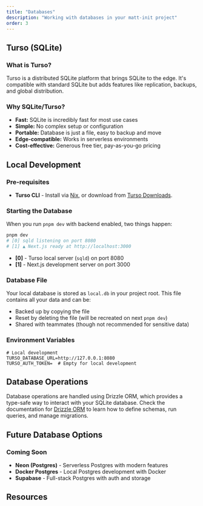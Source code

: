 ```yaml
---
title: "Databases"
description: "Working with databases in your matt-init project"
order: 3
---
```


## Turso (SQLite)

### What is Turso?
Turso is a distributed SQLite platform that brings SQLite to the edge. It's compatible with standard SQLite but adds features like replication, backups, and global distribution.

### Why SQLite/Turso?
- **Fast:** SQLite is incredibly fast for most use cases
- **Simple:** No complex setup or configuration
- **Portable:** Database is just a file, easy to backup and move
- **Edge-compatible:** Works in serverless environments
- **Cost-effective:** Generous free tier, pay-as-you-go pricing

## Local Development

### Pre-requisites
- **Turso CLI** - Install via [Nix](/docs/usage/nix), or download from [Turso Downloads](https://docs.turso.tech/cli/introduction). 

### Starting the Database
When you run `pnpm dev` with backend enabled, two things happen:

```bash
pnpm dev
# [0] sqld listening on port 8080
# [1] ▲ Next.js ready at http://localhost:3000
```

- **[0]** - Turso local server (`sqld`) on port 8080
- **[1]** - Next.js development server on port 3000

### Database File
Your local database is stored as `local.db` in your project root. This file contains all your data and can be:
- Backed up by copying the file
- Reset by deleting the file (will be recreated on next `pnpm dev`)
- Shared with teammates (though not recommended for sensitive data)

### Environment Variables
```env
# Local development
TURSO_DATABASE_URL=http://127.0.0.1:8080
TURSO_AUTH_TOKEN=  # Empty for local development
```

## Database Operations

Database operations are handled using Drizzle ORM, which provides a type-safe way to interact with your SQLite database. Check the documentation for [Drizzle ORM](/docs/usage/drizzle) to learn how to define schemas, run queries, and manage migrations.

## Future Database Options

### Coming Soon
- **Neon (Postgres)** - Serverless Postgres with modern features
- **Docker Postgres** - Local Postgres development with Docker
- **Supabase** - Full-stack Postgres with auth and storage

## Resources

<div className="grid grid-cols-1 md:grid-cols-2 gap-4">
  <CardLink
    href="https://www.turso.tech/"
    title="Turso Homepage"
    description="Learn more about Turso and its features."
  />
  <CardLink
    href="https://www.turso.tech/cli/introduction"
    title="Turso CLI Documentation"
    description="Official documentation for the Turso CLI."
  />
  <CardLink
    href="/docs/usage/drizzle"
    title="Drizzle ORM Guide"
    description="Learn how to use Drizzle ORM with Turso."
  />
  <CardLink
    href="https://github.com/tursodatabase/libsql"
    title="libSQL GitHub"
    description="The underlying library that powers Turso."
  />
</div>  